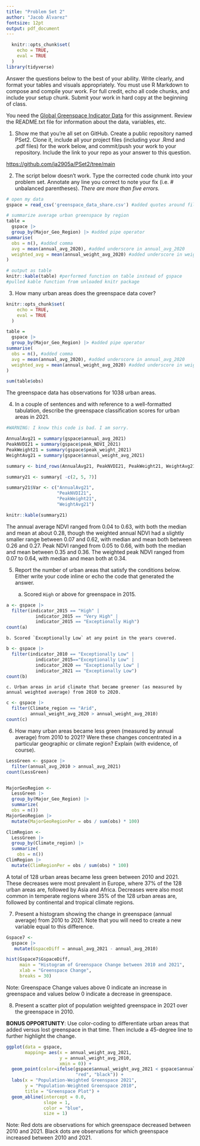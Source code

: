 ```yaml
---
title: "Problem Set 2"
author: "Jacob Álvarez"
fontsize: 12pt
output: pdf_document
---
```


```r
  knitr::opts_chunk$set(
    echo = TRUE, 
    eval = TRUE
  )
library(tidyverse)
```

Answer the questions below to the best of your ability. Write clearly, and format your tables and visuals appropriately. You must use R Markdown to compose and compile your work. For full credit, echo all code chunks, and include your setup chunk. Submit your work in hard copy at the beginning of class.

You need the [Global Greenspace Indicator Data](https://dataverse.harvard.edu/dataset.xhtml?persistentId=doi:10.7910/DVN/TMWYHB) for this assignment. Review the README.txt file for information about the data, variables, etc.

1.  Show me that you're all set on GitHub. Create a public repository named PSet2. Clone it, include all your project files (including your .Rmd and .pdf files) for the work below, and commit/push your work to your repository. Include the link to your repo as your answer to this question.

<https://github.com/ja2905a/PSet2/tree/main>

2.  The script below doesn't work. Type the corrected code chunk into your problem set. Annotate any line you correct to note your fix (i.e. \# unbalanced parentheses). *There are more than five errors.*

```r

# open my data
gspace = read_csv('greenspace_data_share.csv') #added quotes around file name

# summarize average urban greenspace by region
table = 
  gspace |>
  group_by(Major_Geo_Region) |> #added pipe operator
summarise(
  obs = n(), #added comma
  avg = mean(annual_avg_2020), #added underscore in annual_avg_2020
  weighted_avg = mean(annual_weight_avg_2020) #added underscore in weighted_avg
)

# output as table
knitr::kable(table) #performed function on table instead of gspace
#pulled kable function from unloaded knitr package

```

3.  How many urban areas does the greenspace data cover?

```r
knitr::opts_chunk$set(
    echo = TRUE, 
    eval = TRUE
  )

table = 
  gspace |>
  group_by(Major_Geo_Region) |> #added pipe operator
summarise(
  obs = n(), #added comma
  avg = mean(annual_avg_2020), #added underscore in annual_avg_2020
  weighted_avg = mean(annual_weight_avg_2020) #added underscore in weighted_avg
)

sum(table$obs)

```

The greenspace data has observations for 1038 urban areas.

4.  In a couple of sentences and with reference to a well-formatted tabulation, describe the greenspace classification scores for urban areas in 2021.

```r

#WARNING: I know this code is bad. I am sorry.

AnnualAvg21 = summary(gspace$annual_avg_2021)
PeakNVDI21 = summary(gspace$peak_NDVI_2021)
PeakWeight21 = summary(gspace$peak_weight_2021)
WeightAvg21 = summary(gspace$annual_weight_avg_2021)

summary <- bind_rows(AnnualAvg21, PeakNVDI21, PeakWeight21, WeightAvg21)

summary21 <- summary[ -c(2, 5, 7)]

summary21$Var <- c("AnnualAvg21",
                   "PeakNVDI21",
                   "PeakWeight21",
                   "WeightAvg21")

knitr::kable(summary21)

```

The annual average NDVI ranged from 0.04 to 0.63, with both the median and mean at about 0.28, though the weighted annual NDVI had a slightly smaller range between 0.07 and 0.62, with median and mean both between 0.26 and 0.27. Peak NDVI ranged from 0.05 to 0.66, with both the median and mean between 0.35 and 0.36. The weighted peak NDVI ranged from 0.07 to 0.64, with median and mean both at 0.34.

5.  Report the number of urban areas that satisfy the conditions below. Either write your code inline or echo the code that generated the answer.

    a.  Scored `High` or above for greenspace in 2015.

```r

a <- gspace |>
  filter(indicator_2015 == "High" |
           indicator_2015 == "Very High" |
           indicator_2015 == "Exceptionally High")
count(a)

```

```         
b. Scored `Exceptionally Low` at any point in the years covered.  
```

```r

b <- gspace |>
  filter(indicator_2010 == "Exceptionally Low" |
           indicator_2015=="Exceptionally Low" |
           indicator_2020 == "Exceptionally Low" |
           indicator_2021 == "Exceptionally Low")
count(b)

```

```         
c. Urban areas in arid climate that became greener (as measured by annual weighted average) from 2010 to 2020. 
```

```r

c <- gspace |>
  filter(Climate_region == "Arid",
         annual_weight_avg_2020 > annual_weight_avg_2010)
count(c)
```

6.  How many urban areas became less green (measured by annual average) from 2010 to 2021? Were these changes concentrated in a particular geographic or climate region? Explain (with evidence, of course).

```r

LessGreen <- gspace |>
  filter(annual_avg_2010 > annual_avg_2021)
count(LessGreen)


MajorGeoRegion <-
  LessGreen |>
  group_by(Major_Geo_Region) |>
  summarize(
  obs = n())
MajorGeoRegion |>
  mutate(MajorGeoRegionPer = obs / sum(obs) * 100)

ClimRegion <-
  LessGreen |>
  group_by(Climate_region) |>
  summarize(
    obs = n())
ClimRegion |>
  mutate(ClimRegionPer = obs / sum(obs) * 100)

```

A total of 128 urban areas became less green between 2010 and 2021. These decreases were most prevalent in Europe, where 37% of the 128 urban areas are, followed by Asia and Africa. Decreases were also most common in temperate regions where 35% of the 128 urban areas are, followed by continental and tropical climate regions.

7.  Present a histogram showing the change in greenspace (annual average) from 2010 to 2021. Note that you will need to create a new variable equal to this difference.

```r

Gspace7 <-
  gspace |>
   mutate(GspaceDiff = annual_avg_2021 - annual_avg_2010)

hist(Gspace7$GspaceDiff,
     main = "Histogram of Greenspace Change between 2010 and 2021",
     xlab = "Greenspace Change",
     breaks = 30)

```

Note: Greenspace Change values above 0 indicate an increase in greenspace and values below 0 indicate a decrease in greenspace.

8.  Present a scatter plot of population weighted greenspace in 2021 over the greenspace in 2010.

**BONUS OPPORTUNITY**: Use color-coding to differentiate urban areas that added versus lost greenspace in that time. Then include a 45-degree line to further highlight the change.

```r

ggplot(data = gspace,
       mapping= aes(x = annual_weight_avg_2021,
                    y = annual_weight_avg_2010,
                    xmin = 0)) +
  geom_point(color=ifelse(gspace$annual_weight_avg_2021 < gspace$annual_weight_avg_2010,
                          "red", "black")) +
  labs(x = "Population-Weighted Greenspace 2021",
       y = "Population-Weighted Greenspace 2010",
       title = "Greenspace Plot") +
  geom_abline(intercept = 0.0,
              slope = 1,
              color = "blue",
              size = 1)

```

Note: Red dots are observations for which greenspace decreased between 2010 and 2021. Black dots are observations for which greenspace increased between 2010 and 2021.